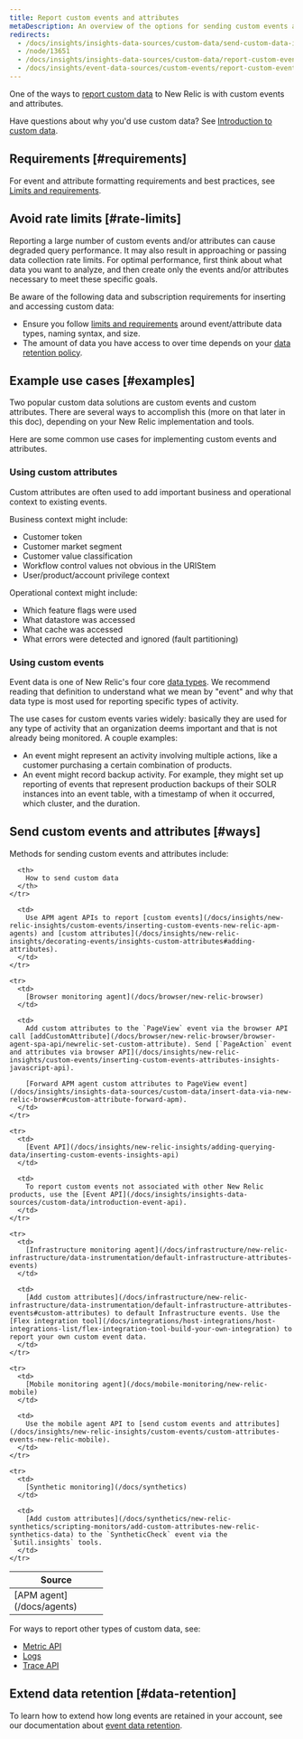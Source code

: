```yaml
---
title: Report custom events and attributes
metaDescription: An overview of the options for sending custom events and attributes to New Relic.
redirects:
  - /docs/insights/insights-data-sources/custom-data/send-custom-data-insights
  - /node/13651
  - /docs/insights/insights-data-sources/custom-data/report-custom-event-data
  - /docs/insights/event-data-sources/custom-events/report-custom-event-data
---
```


One of the ways to [report custom data](/docs/telemetry-data-platform/custom-data/intro-custom-data) to New Relic is with custom events and attributes. 

Have questions about why you'd use custom data? See [Introduction to custom data](/docs/telemetry-data-platform/custom-data/intro-custom-data).

## Requirements [#requirements]

For event and attribute formatting requirements and best practices, see [Limits and requirements](/docs/telemetry-data-platform/custom-data/custom-events/data-requirements-limits-custom-event-data). 

## Avoid rate limits [#rate-limits]

Reporting a large number of custom events and/or attributes can cause degraded query performance. It may also result in approaching or passing data collection rate limits. For optimal performance, first think about what data you want to analyze, and then create only the events and/or attributes necessary to meet these specific goals.

Be aware of the following data and subscription requirements for inserting and accessing custom data:

* Ensure you follow [limits and requirements](/docs/insights/insights-data-sources/custom-data/data-requirements) around event/attribute data types, naming syntax, and size.
* The amount of data you have access to over time depends on your [data retention policy](/docs/insights/use-insights-ui/manage-account-data/insights-data-retention).

## Example use cases [#examples]

Two popular custom data solutions are custom events and custom attributes. There are several ways to accomplish this (more on that later in this doc), depending on your New Relic implementation and tools. 

Here are some common use cases for implementing custom events and attributes. 

### Using custom attributes 

Custom attributes are often used to add important business and operational context to existing events. 

Business context might include: 

* Customer token
* Customer market segment
* Customer value classification
* Workflow control values not obvious in the URIStem
* User/product/account privilege context


Operational context might include: 

* Which feature flags were used
* What datastore was accessed
* What cache was accessed
* What errors were detected and ignored (fault partitioning)

### Using custom events 

Event data is one of New Relic's four core [data types](/docs/telemetry-data-platform/ingest-manage-data/understand-data/new-relic-data-types/#event-data). We recommend reading that definition to understand what we mean by "event" and why that data type is most used for reporting specific types of activity. 

The use cases for custom events varies widely: basically they are used for any type of activity that an organization deems important and that is not already being monitored. A couple examples:  

* An event might represent an activity involving multiple actions, like a customer purchasing a certain combination of products. 
* An event might record backup activity. For example, they might set up reporting of events that represent production backups of their SOLR instances into an event table, with a timestamp of when it occurred, which cluster, and the duration.

## Send custom events and attributes [#ways]

Methods for sending custom events and attributes include:

<table>
  <thead>
    <tr>
      <th width="150px">
        Source
      </th>

      <th>
        How to send custom data
      </th>
    </tr>
  </thead>

  <tbody>
    <tr>
      <td>
        [APM agent](/docs/agents)
      </td>

      <td>
        Use APM agent APIs to report [custom events](/docs/insights/new-relic-insights/custom-events/inserting-custom-events-new-relic-apm-agents) and [custom attributes](/docs/insights/new-relic-insights/decorating-events/insights-custom-attributes#adding-attributes).
      </td>
    </tr>

    <tr>
      <td>
        [Browser monitoring agent](/docs/browser/new-relic-browser)
      </td>

      <td>
        Add custom attributes to the `PageView` event via the browser API call [addCustomAttribute](/docs/browser/new-relic-browser/browser-agent-spa-api/newrelic-set-custom-attribute). Send [`PageAction` event and attributes via browser API](/docs/insights/new-relic-insights/custom-events/inserting-custom-events-attributes-insights-javascript-api).

        [Forward APM agent custom attributes to PageView event](/docs/insights/insights-data-sources/custom-data/insert-data-via-new-relic-browser#custom-attribute-forward-apm).
      </td>
    </tr>

    <tr>
      <td>
        [Event API](/docs/insights/new-relic-insights/adding-querying-data/inserting-custom-events-insights-api)
      </td>

      <td>
        To report custom events not associated with other New Relic products, use the [Event API](/docs/insights/insights-data-sources/custom-data/introduction-event-api).
      </td>
    </tr>

    <tr>
      <td>
        [Infrastructure monitoring agent](/docs/infrastructure/new-relic-infrastructure/data-instrumentation/default-infrastructure-attributes-events)
      </td>

      <td>
        [Add custom attributes](/docs/infrastructure/new-relic-infrastructure/data-instrumentation/default-infrastructure-attributes-events#custom-attributes) to default Infrastructure events. Use the [Flex integration tool](/docs/integrations/host-integrations/host-integrations-list/flex-integration-tool-build-your-own-integration) to report your own custom event data.
      </td>
    </tr>

    <tr>
      <td>
        [Mobile monitoring agent](/docs/mobile-monitoring/new-relic-mobile)
      </td>

      <td>
        Use the mobile agent API to [send custom events and attributes](/docs/insights/new-relic-insights/custom-events/custom-attributes-events-new-relic-mobile).
      </td>
    </tr>

    <tr>
      <td>
        [Synthetic monitoring](/docs/synthetics)
      </td>

      <td>
        [Add custom attributes](/docs/synthetics/new-relic-synthetics/scripting-monitors/add-custom-attributes-new-relic-synthetics-data) to the `SyntheticCheck` event via the `$util.insights` tools.
      </td>
    </tr>
  </tbody>
</table>

For ways to report other types of custom data, see:

* [Metric API](/docs/data-ingest-apis/get-data-new-relic/metric-api/introduction-metric-api)
* [Logs](/docs/logs/new-relic-logs/get-started/introduction-new-relic-logs)
* [Trace API](/docs/understand-dependencies/distributed-tracing/trace-api/introduction-trace-api)

## Extend data retention [#data-retention]

To learn how to extend how long events are retained in your account, see our documentation about [event data retention](/docs/insights/use-insights-ui/manage-account-data/insights-data-retention).
